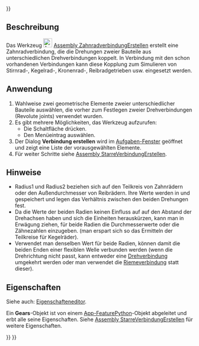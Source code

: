 <languages/>

{{UnfinishedDocu{{#translation:}}}}

{{Docnav/de
|[[Assembly_CreateJointScrew/de|SpindelverbindungErstellen]]
|[[Assembly_CreateJointBelt/de|RiemenverbindungErstellen]]
|[[Assembly_Workbench/de|Assembly]]
|IconL=Assembly_CreateJointScrew.svg
|IconR=Assembly_CreateJointBelt.svg
|IconC=Workbench_Assembly.svg
}}

<div class="mw-translate-fuzzy">
{{GuiCommand/de
|Name=Assembly CreateJointGears
|Name/de=Assembly ZahnradverbindungErstellen
|MenuLocation=Assembly → Zahnrad-/Riemenverbindung erstellen → Zahnradverbindung erstellen
|Workbenches=[[Assembly_Workbench/de|Assembly]]
|Shortcut=
|Version=1.0
|SeeAlso=
}}
</div>

<span id="Description"></span>
==Beschreibung==

Das Werkzeug [[Image:Assembly_CreateJointGears.svg|24px]] [[Assembly_CreateJointGears/de|Assembly ZahnradverbindungErstellen]] erstellt eine Zahnradverbindung, die die Drehungen zweier Bauteile aus unterschiedlichen Drehverbindungen koppelt. In Verbindung mit den schon vorhandenen Verbindungen kann diese Kopplung zum Simulieren von Stirnrad-, Kegelrad-, Kronenrad-, Reibradgetrieben usw. eingesetzt werden.

<span id="Usage"></span>
==Anwendung==

<div class="mw-translate-fuzzy">
# Wahlweise zwei geometrische Elemente zweier unterschiedlicher Bauteile auswählen, die vorher zum Festlegen zweier Drehverbindungen (Revolute joints) verwendet wurden.
# Es gibt mehrere Möglichkeiten, das Werkzeug aufzurufen:
#* Die Schaltfläche {{Button|[[Image:Assembly_CreateJointGears.svg|16px]] [[Assembly_CreateJointGears/de|Zahnradverbindung erstellen]]}} drücken.
#* Den Menüeintrag {{MenuCommand|Assembly →  Zahnrad-/Riemenverbindung erstellen →  [[Image:Assembly_CreateJointGears.svg|16px]] Zahnradverbindung erstellen}} auswählen.
# Der Dialog '''Verbindung erstellen''' wird im [[Task_panel/de|Aufgaben-Fenster]] geöffnet und zeigt eine Liste der vorausgewählten Elemente.
# Für weiter Schritte siehe [[Assembly_CreateJointFixed/de#Anwendung|Assembly StarreVerbindungErstellen]].
</div>

<span id="Notes"></span>
==Hinweise==

* Radius1 und Radius2 beziehen sich auf den Teilkreis von Zahnrädern oder den Außendurchmesser von Reibrädern. Ihre Werte werden in {{PropertyData/de|Distance}} und {{PropertyData/de|Distance2}} gespeichert und legen das Verhältnis zwischen den beiden Drehungen fest.
* Da die Werte der beiden Radien keinen Einfluss auf auf den Abstand der Drehachsen haben und sich die Einheiten herauskürzen, kann man in Erwägung ziehen, für beide Radien die Durchmesserwerte oder die Zähnezahlen einzugeben. (man erspart sich so das Ermitteln der Teilkreise für Kegelräder).
* Verwendet man denselben Wert für beide Radien, können damit die beiden Enden einer flexiblen Welle verbunden werden (wenn die Drehrichtung nicht passt, kann entweder eine [[Assembly_CreateJointRevolute/de|Drehverbindung]] umgekehrt werden oder man verwendet die [[Assembly_CreateJointBelt/de|Riemeverbindung]] statt dieser).

<span id="Properties"></span>
==Eigenschaften==

Siehe auch: [[Property_editor/de|Eigenschafteneditor]].

Ein '''Gears'''-Objekt ist von einem [[App_FeaturePython/de|App-FeaturePython]]-Objekt abgeleitet und erbt alle seine Eigenschaften. Siehe [[Assembly_CreateJointFixed/de#Eigenschaften|Assembly StarreVerbindungErstellen]] für weitere Eigenschaften.


{{Docnav/de
|[[Assembly_CreateJointScrew/de|SpindelverbindungErstellen]]
|[[Assembly_CreateJointBelt/de|RiemenverbindungErstellen]]
|[[Assembly_Workbench/de|Assembly]]
|IconL=Assembly_CreateJointScrew.svg
|IconR=Assembly_CreateJointBelt.svg
|IconC=Workbench_Assembly.svg
}}

{{Assembly_Tools_navi{{#translation:}}}}
{{Userdocnavi{{#translation:}}}}
